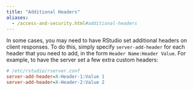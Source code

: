 ```yaml
---
title: "Additional Headers"
aliases:
  - /access-and-security.html#additional-headers
---
```


In some cases, you may need to have RStudio set additional headers on client responses. To do this, simply specify `server-add-header` for each header that you need to add, in the form `Header Name:Header Value`. For example, to have the server set a few extra custom headers:

```ini
# /etc/rstudio/rserver.conf
server-add-header=X-Header-1:Value 1
server-add-header=X-Header-2:Value 2
```

